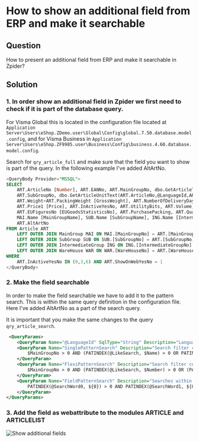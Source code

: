 # How to show an additional field from ERP and make it searchable #

## Question

How to present an additional field from ERP and make it searchable in Zpider?

## Solution

### 1. In order show an additional field in Zpider we first need to check if it is part of the database query.

For Visma Global this is located in the configuration file located at `Application Server\Users\eShop.ZDemo.user\Global\Config\global.7.50.database.model.config`, and for Visma Business in `Application Server\Users\eShop.ZF9985.user\Business\Config\business.4.60.database.model.config`.

Search for `qry_article_full` and make sure that the field you want to show is part of the query. In the following example I've added AltArtNo.

```sql
<QueryBody Provider="MSSQL">
SELECT
    ART.ArticleNo [Number], ART.EANNo, ART.MainGroupNo, dbo.GetArticleText(ART.ArticleNo,@LanguageId,ART.Name) [Name],
    ART.SubGroupNo, dbo.GetArticleUnitText(ART.ArticleNo,@LanguageId,ART.QuantityPerUnitTextSale) [UnitText],
    ART.Weight+ART.PackingWeight [GrossWeight], ART.NumberOfDeliveryDays [DeliveryTime], ART.GrossPrice, ART.PackingWeight,
    ART.Price1 [Price], ART.InActiveYesNo, ART.UtilityBits, ART.Volume, ART.IntermediateGroupNo [InterGroupNo],
    ART.EUFiguresNo [EUGoodsStatisticsNo], ART.PurchasePacking, ART.QuantityPerUnitSale [UnitAmount],
    MAI.Name [MainGroupName], SUB.Name [SubGroupName], ING.Name [IntermediateGroupName], WAR.Name [StockLocation],
    ART.AltArtNo
FROM Article ART
    LEFT OUTER JOIN MainGroup MAI ON MAI.[MainGroupNo] = ART.[MainGroupNo]
    LEFT OUTER JOIN SubGroup SUB ON SUB.[SubGroupNo] = ART.[SubGroupNo]
    LEFT OUTER JOIN IntermediateGroup ING ON ING.[IntermediateGroupNo] = ART.[IntermediateGroupNo]
    LEFT OUTER JOIN WareHouse WAR ON WAR.[WareHouseNo] = ART.[WareHouseNo]
WHERE
    ART.InActiveYesNo IN (0,3,6) AND ART.ShowOnWebYesNo = 1
</QueryBody>
```

### 2. Make the field searchable

In order to make the field searchable we have to add it to the pattern search. This is within the same query definition in the configuration file. Here I've added AltArtNo as a part of the search query.

It is important that you make the same changes to the query `qry_article_search`.

```xml
 <QueryParams>
    <QueryParam Name="@LanguageId" SqlType="String" Description="LanguageCode" />
    <QueryParam Name="SinglePatternSearch" Description="Search filter condition used when a single word is given">
        $MainGroupNo > 0 AND (PATINDEX(@LikeSearch, $Name) > 0 OR PATINDEX(@LikeSearch, $Number) > 0) OR PATINDEX(@LikeSearch, $AltArtNo) > 0)
    </QueryParam>
    <QueryParam Name="FlexiPatternSearch" Description="Search filter condition when multiple words are given (max three)">
        $MainGroupNo > 0 AND (PATINDEX(@LikeSearch, $Number) > 0 OR (PATINDEX(@SearchWord0, $Name) > 0 AND PATINDEX(@SearchWord1, $Name) > 0 AND PATINDEX(@SearchWord2, $Name) > 0) OR (PATINDEX(@SearchWord0, $AltArtNo) > 0 AND PATINDEX(@SearchWord1, $AltArtNo) > 0 AND PATINDEX(@SearchWord2, $AltArtNo) > 0))
    </QueryParam>
    <QueryParam Name="FieldPatternSearch" Description="Searches within a specific column">
        PATINDEX(@SearchWord0, ${0}) > 0 AND PATINDEX(@SearchWord1, ${0}) > 0 AND PATINDEX(@SearchWord2, ${0}) > 0
    </QueryParam>
</QueryParams>
```

### 3. Add the field as webattribute to the modules ARTICLE and ARTICLELIST
![Show additional fields](show-additional-fields.gif)